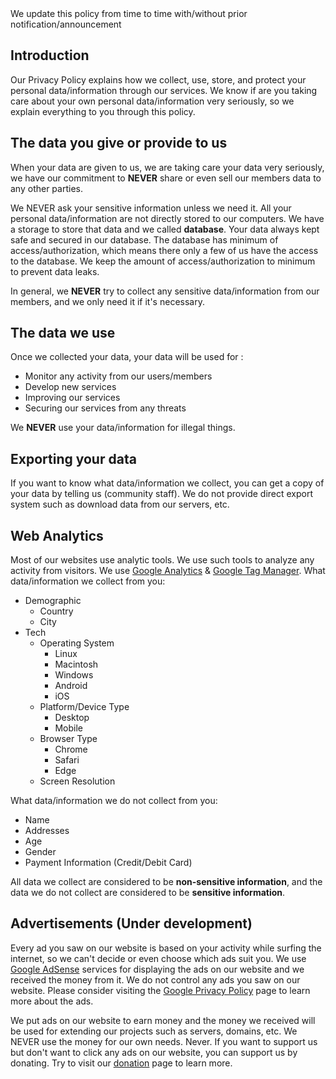 
<Callout type="info" emoji="ℹ️">
    We update this policy from time to time with/without prior notification/announcement
</Callout>

## Introduction
Our Privacy Policy explains how we collect, use, store, and protect your personal data/information through our services. We know if are you taking care about your own personal data/information very seriously, so we explain everything to you through this policy.

## The data you give or provide to us
When your data are given to us, we are taking care your data very seriously, we have our commitment to **NEVER** share or even sell our members data to any other parties. 

We NEVER ask your sensitive information unless we need it. All your personal data/information are not directly stored to our computers. We have a storage to store that data and we called **database**.
Your data always kept safe and secured in our database. The database has minimum of access/authorization, which means there only a few of us have the access to the database.
We keep the amount of access/authorization to minimum to prevent data leaks.

In general, we **NEVER** try to collect any sensitive data/information from our members, and we only need it if it's necessary.

## The data we use
Once we collected your data, your data will be used for :
- Monitor any activity from our users/members
- Develop new services
- Improving our services
- Securing our services from any threats

We **NEVER** use your data/information for illegal things.

## Exporting your data
If you want to know what data/information we collect, you can get a copy of your data by telling us (community staff). We do not provide direct export system such as download data from our servers, etc.

## Web Analytics
Most of our websites use analytic tools. We use such tools to analyze any activity from visitors. We use [Google Analytics](https://marketingplatform.google.com/about/analytics/) & [Google Tag Manager](https://marketingplatform.google.com/about/tag-manager/).
What data/information we collect from you:
- Demographic
    - Country
    - City
- Tech
    - Operating System
        - Linux
        - Macintosh
        - Windows
        - Android
        - iOS
    - Platform/Device Type
        - Desktop
        - Mobile
    - Browser Type
        - Chrome
        - Safari
        - Edge
    - Screen Resolution

What data/information we do not collect from you:
- Name
- Addresses
- Age
- Gender
- Payment Information (Credit/Debit Card)

All data we collect are considered to be **non-sensitive information**, and the data we do not collect are considered to be **sensitive information**.

## Advertisements (Under development)
Every ad you saw on our website is based on your activity while surfing the internet, so we can't decide or even choose which ads suit you. We use [Google AdSense](https://adsense.google.com/start/) services for displaying the ads on our website and we received the money from it.
We do not control any ads you saw on our website. Please consider visiting the [Google Privacy Policy](https://policies.google.com/policy) page to learn more about the ads.

We put ads on our website to earn money and the money we received will be used for extending our projects such as servers, domains, etc. We NEVER use the money for our own needs. Never.
If you want to support us but don't want to click any ads on our website, you can support us by donating. Try to visit our [donation](/support) page to learn more.
